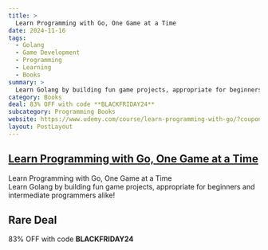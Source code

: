 ```yaml
---
title: >
  Learn Programming with Go, One Game at a Time
date: 2024-11-16
tags:
  - Golang
  - Game Development
  - Programming
  - Learning
  - Books
summary: >
  Learn Golang by building fun game projects, appropriate for beginners and intermediate programmers alike!
category: Books
deal: 83% OFF with code **BLACKFRIDAY24**
subcategory: Programming Books
website: https://www.udemy.com/course/learn-programming-with-go/?couponCode=BLACKFRIDAY24
layout: PostLayout
---
```


## [Learn Programming with Go, One Game at a Time](https://www.udemy.com/course/learn-programming-with-go/?couponCode=BLACKFRIDAY24)

Learn Programming with Go, One Game at a Time <br/>
Learn Golang by building fun game projects, appropriate for beginners and intermediate programmers alike!

## Rare Deal

83% OFF with code **BLACKFRIDAY24**
